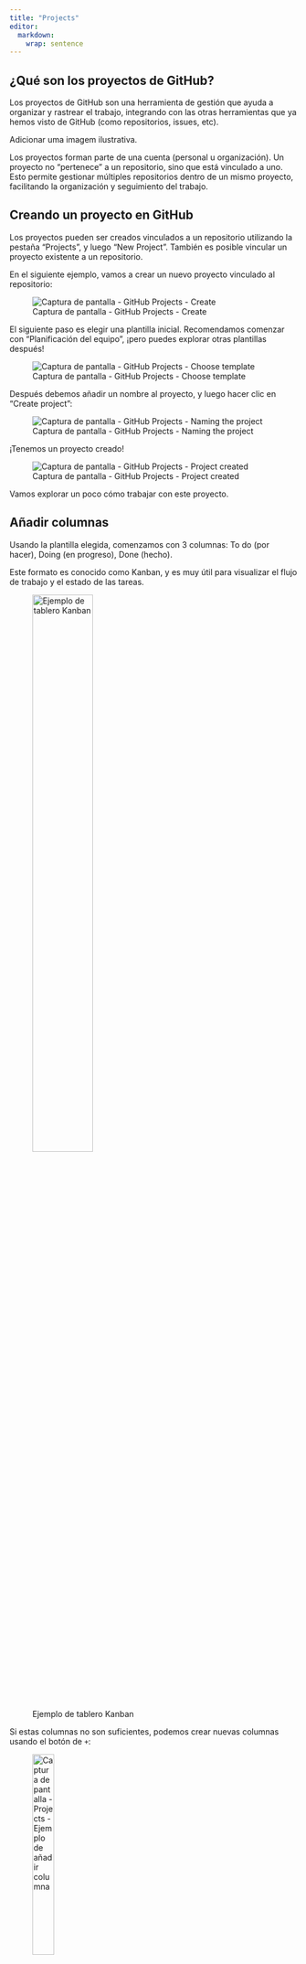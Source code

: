 ```yaml
---
title: "Projects"
editor: 
  markdown: 
    wrap: sentence
---
```


## ¿Qué son los proyectos de GitHub?

Los proyectos de GitHub son una herramienta de gestión que ayuda a organizar y rastrear el trabajo, integrando con las otras herramientas que ya hemos visto de GitHub (como repositorios, issues, etc).

::: todo
Adicionar uma imagem ilustrativa.
:::

Los proyectos forman parte de una cuenta (personal u organización).
Un proyecto no "pertenece" a un repositorio, sino que está vinculado a uno.
Esto permite gestionar múltiples repositorios dentro de un mismo proyecto, facilitando la organización y seguimiento del trabajo.

## Creando un proyecto en GitHub

Los proyectos pueden ser creados vinculados a un repositorio utilizando la pestaña "Projects", y luego "New Project".
También es posible vincular un proyecto existente a un repositorio.

En el siguiente ejemplo, vamos a crear un nuevo proyecto vinculado al repositorio:

![Captura de pantalla - GitHub Projects - Create](images/projects-repository-create-1.png)

El siguiente paso es elegir una plantilla inicial.
Recomendamos comenzar con "Planificación del equipo", ¡pero puedes explorar otras plantillas después!

![Captura de pantalla - GitHub Projects - Choose template](images/projects-create-choose-template.png)

Después debemos añadir un nombre al proyecto, y luego hacer clic en "Create project":

![Captura de pantalla - GitHub Projects - Naming the project](images/projects-name.png)

¡Tenemos un proyecto creado!

![Captura de pantalla - GitHub Projects - Project created](images/projects-created.png)

Vamos explorar un poco cómo trabajar con este proyecto.

## Añadir columnas

Usando la plantilla elegida, comenzamos con 3 columnas: To do (por hacer), Doing (en progreso), Done (hecho).

Este formato es conocido como Kanban, y es muy útil para visualizar el flujo de trabajo y el estado de las tareas.

![Ejemplo de tablero Kanban](images/kanban-ejemplo.png){width="50%"}

Si estas columnas no son suficientes, podemos crear nuevas columnas usando el botón de `+`:

![Captura de pantalla - Projects - Ejemplo de añadir columna](images/projects-new-column-1.png){fig-align="center" width="30%"}

Podemos configurar algunos elementos para la columna, como: nombre (Label text), color (Color) y descripción (Description):

![Captura de pantalla - Projects - Configurar columna](images/projects-new-column-2.png){fig-align="center" width="30%"}

¡Ahora la columna está creada!
![Captura de pantalla - Projects - Configurar columna](images/projects-new-column-3.png)

Sin embargo, tiene más sentido que sea la primera columna presentada.
Podemos mover la columna arrastrándola.

![Captura de pantalla - Projects - Move columns](images/project-column-move.gif)

El siguiente paso es añadir contenidos al proyecto.

## Añadir elementos

Para añadir elementos a nuestro proyecto, podemos hacer clic en `+ Add Item` en la parte inferior de la columna donde queremos añadir el elemento.

Podemos añadir un elemento de las siguientes maneras: 

- Escribiendo un breve mensaje (que puede ser convertido en una Issue); 

- A partir de una Issue existente; 

- A partir de un Pull Request (PR) existente ([hablaremos de PR's en breve](collaboration.qmd), pero es una herramienta importante para la colaboración en proyectos).

Vamos a empezar añadiendo un elemento con un mensaje simple.
Para ello, hacemos clic en `+ Add Item`, escribimos un breve mensaje sobre la tarea y luego presionamos enter (o hacemos clic en "Create a Draft"):

![Captura de pantalla - Projects - Add item](images/projects-add-item-text.gif)

Otra forma de añadir elementos es agregar una Issue o Pull Request existente.
Para ello, hacemos clic en `+ Add Item`, y en la caja de mensajes escribimos `#`.
GitHub nos ofrecerá algunas opciones de repositorio, y debemos elegir el repositorio donde se encuentra la Issue/Pull Request que queremos añadir.
Después de elegir el repositorio, GitHub presentará una lista de Issues y Pull Requests que podemos seleccionar para añadir al proyecto.

![Captura de pantalla - Projects - Add item from Issues and Pull Requests](images/projects-add-item-issues-pr.gif)

### Adicionar

-   Labe

::: todo
-   Labels
-   Assignees
-   Milestones
:::

## Projetos Públicos x Privados

::: todo
...
:::

## Ejercicio

::: ejercicio
....
:::
